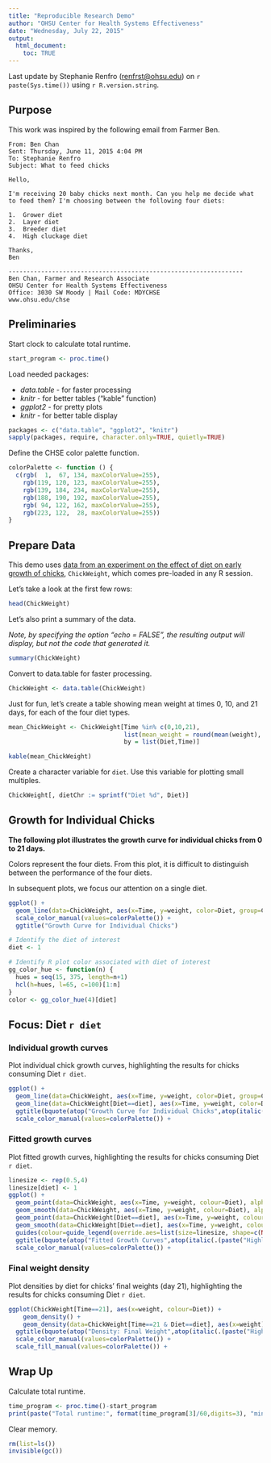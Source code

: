 ```yaml
---
title: "Reproducible Research Demo"
author: "OHSU Center for Health Systems Effectiveness"
date: "Wednesday, July 22, 2015"
output: 
  html_document:
    toc: TRUE
---
```


Last update by Stephanie Renfro (<renfrst@ohsu.edu>) on `r paste(Sys.time())` using `r R.version.string`.


## Purpose

This work was inspired by the following email from Farmer Ben.

```
From: Ben Chan 
Sent: Thursday, June 11, 2015 4:04 PM
To: Stephanie Renfro
Subject: What to feed chicks

Hello,

I'm receiving 20 baby chicks next month. Can you help me decide what to feed them? I'm choosing between the following four diets:

1.  Grower diet
2.  Layer diet
3.	Breeder diet
4.	High cluckage diet

Thanks,
Ben

-----------------------------------------------------------------
Ben Chan, Farmer and Research Associate
OHSU Center for Health Systems Effectiveness
Office: 3030 SW Moody | Mail Code: MDYCHSE
www.ohsu.edu/chse
```


## Preliminaries

Start clock to calculate total runtime.

```r
start_program <- proc.time()
```

Load needed packages:

  * *data.table* - for faster processing  
  * *knitr* - for better tables ("kable" function)
  * *ggplot2* - for pretty plots  
  * *knitr* - for better table display    
  
```r
packages <- c("data.table", "ggplot2", "knitr")
sapply(packages, require, character.only=TRUE, quietly=TRUE)
```

Define the CHSE color palette function.

```r
colorPalette <- function () {
  c(rgb(  1,  67, 134, maxColorValue=255),
    rgb(119, 120, 123, maxColorValue=255),
    rgb(139, 184, 234, maxColorValue=255),
    rgb(188, 190, 192, maxColorValue=255),
    rgb( 94, 122, 162, maxColorValue=255),
    rgb(223, 122,  28, maxColorValue=255))
}
```


## Prepare Data

This demo uses [data from an experiment on the effect of diet on early growth of chicks](http://www.inside-r.org/r-doc/datasets/ChickWeight), `ChickWeight`, which comes pre-loaded in any R session.

Let's take a look at the first few rows:

```r
head(ChickWeight)
```

Let's also print a summary of the data.

*Note, by specifying the option "echo = FALSE", the resulting output will display, but not the code that generated it.*

```r
summary(ChickWeight)
```

Convert to data.table for faster processing.

```r
ChickWeight <- data.table(ChickWeight)
```

Just for fun, let's create a table showing mean weight at times 0, 10, and 21 days, for each of the four diet types.

```r
mean_ChickWeight <- ChickWeight[Time %in% c(0,10,21),
                                list(mean_weight = round(mean(weight), digits=1)),
                                by = list(Diet,Time)]

kable(mean_ChickWeight)
```

Create a character variable for `diet`.
Use this variable for plotting small multiples.

```r
ChickWeight[, dietChr := sprintf("Diet %d", Diet)]
```
## Growth for Individual Chicks

**The following plot illustrates the growth curve for individual chicks from 0 to 21 days.**

Colors represent the four diets. From this plot, it is difficult to distinguish between the performance of the four diets. 

In subsequent plots, we focus our attention on a single diet.

```r
ggplot() +
  geom_line(data=ChickWeight, aes(x=Time, y=weight, color=Diet, group=Chick)) +
  scale_color_manual(values=colorPalette()) +
  ggtitle("Growth Curve for Individual Chicks")
```

```r
# Identify the diet of interest
diet <- 1

# Identify R plot color associated with diet of interest
gg_color_hue <- function(n) {
  hues = seq(15, 375, length=n+1)
  hcl(h=hues, l=65, c=100)[1:n]
}
color <- gg_color_hue(4)[diet]
```


## Focus: Diet `r diet`

### Individual growth curves

Plot individual chick growth curves, highlighting the results for chicks consuming Diet `r diet`.

```r
ggplot() +
  geom_line(data=ChickWeight, aes(x=Time, y=weight, color=Diet, group=Chick), alpha=.3) +
  geom_line(data=ChickWeight[Diet==diet], aes(x=Time, y=weight, color=Diet, group=Chick), size=0.7) +
  ggtitle(bquote(atop("Growth Curve for Individual Chicks",atop(italic(.(paste("Highlighted: Diet",diet)))))))
  scale_color_manual(values=colorPalette()) +
```

### Fitted growth curves

Plot fitted growth curves, highlighting the results for chicks consuming Diet `r diet`.

```r
linesize <- rep(0.5,4)
linesize[diet] <- 1
ggplot() +
  geom_point(data=ChickWeight, aes(x=Time, y=weight, colour=Diet), alpha=.3, size=1.5) +
  geom_smooth(data=ChickWeight, aes(x=Time, y=weight, colour=Diet), alpha=.2) +
  geom_point(data=ChickWeight[Diet==diet], aes(x=Time, y=weight, colour=Diet), size=1.5) +
  geom_smooth(data=ChickWeight[Diet==diet], aes(x=Time, y=weight, colour=Diet), alpha=.2, size=.8) +
  guides(colour=guide_legend(override.aes=list(size=linesize, shape=c(NA,NA,NA,NA)))) +
  ggtitle(bquote(atop("Fitted Growth Curves",atop(italic(.(paste("Highlighted: Diet",diet)))))))
  scale_color_manual(values=colorPalette()) +
```

### Final weight density

Plot densities by diet for chicks' final weights (day 21), highlighting the results for chicks consuming Diet `r diet`.

```r
ggplot(ChickWeight[Time==21], aes(x=weight, colour=Diet)) +
    geom_density() +
    geom_density(data=ChickWeight[Time==21 & Diet==diet], aes(x=weight), fill=color, alpha=.2, show_guide=FALSE) +
  ggtitle(bquote(atop("Density: Final Weight",atop(italic(.(paste("Highlighted: Diet",diet)))))))
  scale_color_manual(values=colorPalette()) +
  scale_fill_manual(values=colorPalette()) +
```


## Wrap Up

Calculate total runtime.

```r
time_program <- proc.time()-start_program
print(paste("Total runtime:", format(time_program[3]/60,digits=3), "minutes"))
```

Clear memory.

```r
rm(list=ls())
invisible(gc())
```
